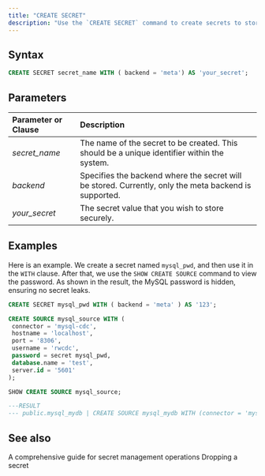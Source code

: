 ```yaml
---
title: "CREATE SECRET"
description: "Use the `CREATE SECRET` command to create secrets to store sensitive credentials securely."
---
```


## Syntax

```sql
CREATE SECRET secret_name WITH ( backend = 'meta') AS 'your_secret';
```

## Parameters

| Parameter or Clause | Description                                                                                           |
| :------------------ | :---------------------------------------------------------------------------------------------------- |
| _secret\_name_      | The name of the secret to be created. This should be a unique identifier within the system.           |
| _backend_           | Specifies the backend where the secret will be stored. Currently, only the meta backend is supported. |
| _your\_secret_      | The secret value that you wish to store securely.                                                     |

## Examples

Here is an example. We create a secret named `mysql_pwd`, and then use it in the `WITH` clause. After that, we use the `SHOW CREATE SOURCE` command to view the password. As shown in the result, the MySQL password is hidden, ensuring no secret leaks.

```sql
CREATE SECRET mysql_pwd WITH ( backend = 'meta' ) AS '123';
```

```sql
CREATE SOURCE mysql_source WITH (
 connector = 'mysql-cdc',
 hostname = 'localhost',
 port = '8306',
 username = 'rwcdc',
 password = secret mysql_pwd,
 database.name = 'test',
 server.id = '5601'
);
```

```sql
SHOW CREATE SOURCE mysql_source;

---RESULT
--- public.mysql_mydb | CREATE SOURCE mysql_mydb WITH (connector = 'mysql-cdc', hostname = 'mysql', port = '3306', username = 'root', password = secret mysql_pwd, database.name = 'mydb', server.id = '2') FORMAT PLAIN ENCODE JSON
```

## See also


<CardGroup>
  <Card
    title="Manage secrets"
    icon="key"
    icontype="solid"
    href="/operate/manage-secrets"
  >
    A comprehensive guide for secret management operations
  </Card>
  <Card
    title="DROP SECRET"
    icon="trash"
    iconType="solid"
    href="/docs/current/sql-drop-secret/"
  >
    Dropping a secret
  </Card>
</CardGroup>
